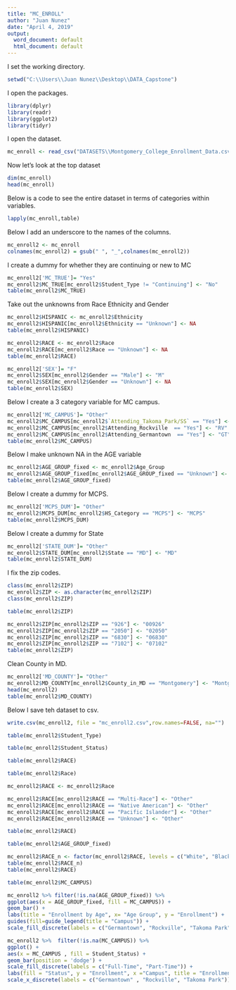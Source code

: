 ---
title: "MC_ENROLL"
author: "Juan Nunez"
date: "April 4, 2019"
output:
  word_document: default
  html_document: default
---


I set the working directory.

```{r}
setwd("C:\\Users\\Juan Nunez\\Desktop\\DATA_Capstone")
```

I open the packages.

```{r}
library(dplyr)
library(readr)
library(ggplot2)
library(tidyr)
```

I open the dataset.

```{r}
mc_enroll <- read_csv("DATASETS\\Montgomery_College_Enrollment_Data.csv")
```

Now let's look at the top dataset


```{r}
dim(mc_enroll)
head(mc_enroll)
```


Below is a code to see the entire dataset in terms of categories within variables.

```{r}
lapply(mc_enroll,table)
```


Below I add an underscore to the names of the columns.


```{r}
mc_enroll2 <- mc_enroll
colnames(mc_enroll2) = gsub(" ", "_",colnames(mc_enroll2))
```


I create a dummy for whether they are continuing or new to MC

```{r}
mc_enroll2['MC_TRUE']= "Yes"
mc_enroll2$MC_TRUE[mc_enroll2$Student_Type != "Continuing"] <- "No"
table(mc_enroll2$MC_TRUE)
```


Take out the unknowns from Race Ethnicity and Gender

```{r}
mc_enroll2$HISPANIC <- mc_enroll2$Ethnicity
mc_enroll2$HISPANIC[mc_enroll2$Ethnicity == "Unknown"] <- NA
table(mc_enroll2$HISPANIC)
```



```{r}
mc_enroll2$RACE <- mc_enroll2$Race
mc_enroll2$RACE[mc_enroll2$Race == "Unknown"] <- NA
table(mc_enroll2$RACE)
```



```{r}
mc_enroll2['SEX']= "F"
mc_enroll2$SEX[mc_enroll2$Gender == "Male"] <- "M"
mc_enroll2$SEX[mc_enroll2$Gender == "Unknown"] <- NA
table(mc_enroll2$SEX)
```



Below I create a 3 category variable for MC campus.

```{r}

mc_enroll2['MC_CAMPUS']= "Other"
mc_enroll2$MC_CAMPUS[mc_enroll2$`Attending_Takoma_Park/SS` == "Yes"] <- "TP - SS"
mc_enroll2$MC_CAMPUS[mc_enroll2$Attending_Rockville  == "Yes"] <- "RV"
mc_enroll2$MC_CAMPUS[mc_enroll2$Attending_Germantown  == "Yes"] <- "GT"
table(mc_enroll2$MC_CAMPUS)


```


Below I make unknown NA in the AGE variable

```{r}
mc_enroll2$AGE_GROUP_fixed <- mc_enroll2$Age_Group
mc_enroll2$AGE_GROUP_fixed[mc_enroll2$AGE_GROUP_fixed == "Unknown"] <- NA
table(mc_enroll2$AGE_GROUP_fixed)
```



Below I create a dummy for MCPS.

```{r}
mc_enroll2['MCPS_DUM']= "Other"
mc_enroll2$MCPS_DUM[mc_enroll2$HS_Category == "MCPS"] <- "MCPS"
table(mc_enroll2$MCPS_DUM)
```


Below I create a dummy for State

```{r}
mc_enroll2['STATE_DUM']= "Other"
mc_enroll2$STATE_DUM[mc_enroll2$State == "MD"] <- "MD"
table(mc_enroll2$STATE_DUM)
```


I fix the zip codes.

```{r}
class(mc_enroll2$ZIP)
mc_enroll2$ZIP <- as.character(mc_enroll2$ZIP)
class(mc_enroll2$ZIP)

```

```{r}
table(mc_enroll2$ZIP)
```

```{r}
mc_enroll2$ZIP[mc_enroll2$ZIP == "926"] <- "00926"
mc_enroll2$ZIP[mc_enroll2$ZIP == "2050"] <- "02050"
mc_enroll2$ZIP[mc_enroll2$ZIP == "6830"] <- "06830"
mc_enroll2$ZIP[mc_enroll2$ZIP == "7102"] <- "07102"
table(mc_enroll2$ZIP)

```


Clean County in MD.


```{r}
mc_enroll2['MD_COUNTY']= "Other"
mc_enroll2$MD_COUNTY[mc_enroll2$County_in_MD == "Montgomery"] <- "Montgomery"
head(mc_enroll2)
table(mc_enroll2$MD_COUNTY)
```


Below I save teh dataset to csv.

```{r}
write.csv(mc_enroll2, file = "mc_enroll2.csv",row.names=FALSE, na="")
```

```{r}
table(mc_enroll2$Student_Type)
```




```{r}
table(mc_enroll2$Student_Status)
```


```{r}
table(mc_enroll2$RACE)
```

```{r}
table(mc_enroll2$Race)
```

```{r}

mc_enroll2$RACE <- mc_enroll2$Race

mc_enroll2$RACE[mc_enroll2$RACE == "Multi-Race"] <- "Other"
mc_enroll2$RACE[mc_enroll2$RACE == "Native American"] <- "Other"
mc_enroll2$RACE[mc_enroll2$RACE == "Pacific Islander"] <- "Other"
mc_enroll2$RACE[mc_enroll2$RACE == "Unknown"] <- "Other"

table(mc_enroll2$RACE)

```

```{r}
table(mc_enroll2$AGE_GROUP_fixed)
```

```{r}
mc_enroll2$RACE_n <- factor(mc_enroll2$RACE, levels = c("White", "Black", "Hispanic", "Asian", "Other"))
table(mc_enroll2$RACE_n)
table(mc_enroll2$RACE)
```

```{r}
table(mc_enroll2$MC_CAMPUS)
```

```{r}
mc_enroll2 %>% filter(!is.na(AGE_GROUP_fixed)) %>%
ggplot(aes(x = AGE_GROUP_fixed, fill = MC_CAMPUS)) +
geom_bar() +
labs(title = "Enrollment by Age", x= "Age Group", y = "Enrollment") +
guides(fill=guide_legend(title = "Campus")) +
scale_fill_discrete(labels = c("Germantown", "Rockville", "Takoma Park"))

```

```{r}

mc_enroll2 %>%  filter(!is.na(MC_CAMPUS)) %>%
ggplot() +
aes(x = MC_CAMPUS , fill = Student_Status) +
geom_bar(position = 'dodge') +
scale_fill_discrete(labels = c("Full-Time", "Part-Time")) +
labs(fill = "Status", y = "Enrollment", x ="Campus", title = "Enrollment by Campus and Status") +
scale_x_discrete(labels = c("Germantown" , "Rockville", "Takoma Park"))
```

```{r}

```











